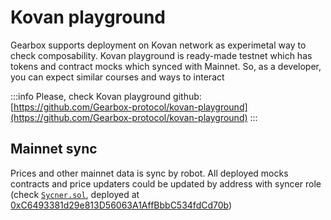 

# Kovan playground

Gearbox supports deployment on Kovan network as experimetal way to check composability. Kovan playground is ready-made testnet
which has tokens and contract mocks which synced with Mainnet. So, as a developer, you can expect similar courses and ways to interact

:::info
Please, check Kovan playground github: [https://github.com/Gearbox-protocol/kovan-playground](https://github.com/Gearbox-protocol/kovan-playground)
:::

## Mainnet sync
Prices and other mainnet data is sync by robot. All deployed mocks contracts and price updaters could be updated by
address with syncer role (check [`Sycner.sol`](https://github.com/Gearbox-protocol/kovan-playground/blob/main/contracts/Syncer.sol), 
deployed at [0xC6493381d29e813D56063A1AffBbbC534fdCd70b](https://kovan.etherscan.io/address/0xC6493381d29e813D56063A1AffBbbC534fdCd70b#code)) 
